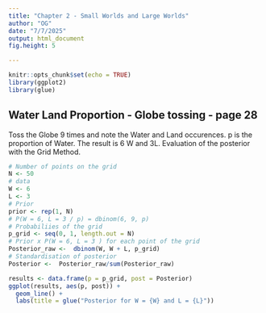 ```yaml
---
title: "Chapter 2 - Small Worlds and Large Worlds"
author: "OG"
date: "7/7/2025"
output: html_document
fig.height: 5

---
```


```r
knitr::opts_chunk$set(echo = TRUE)
library(ggplot2)
library(glue)
```

## Water Land Proportion - Globe tossing - page 28
Toss the Globe 9 times and note the Water and Land occurences. p is the proportion of Water.
The result is 6 W and 3L.
Evaluation of the posterior with the Grid Method.

```r
# Number of points on the grid
N <- 50
# data
W <- 6
L <- 3
# Prior 
prior <- rep(1, N)
# P(W = 6, L = 3 / p) = dbinom(6, 9, p)
# Probabiliies of the grid
p_grid <- seq(0, 1, length.out = N) 
# Prior x P(W = 6, L = 3 ) for each point of the grid
Posterior_raw <-  dbinom(W, W + L, p_grid)
# Standardisation of posterior
Posterior <-  Posterior_raw/sum(Posterior_raw)
```

```r
results <- data.frame(p = p_grid, post = Posterior)
ggplot(results, aes(p, post)) +
  geom_line() +
  labs(title = glue("Posterior for W = {W} and L = {L}"))
```


